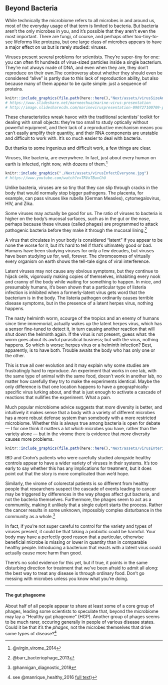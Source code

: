 ## Beyond Bacteria 


While technically the microbiome refers to all microbes in and around us, most of the everyday usage of that term is limited to bacteria. But bacteria aren’t the only microbes in you, and it’s possible that they aren’t even the most important. There are fungi, of course, and perhaps other too-tiny-to-see lifeforms like protozoa, but one large class of microbes appears to have a major effect on us but is rarely studied: viruses.

Viruses present several problems for scientists. They’re super-tiny for one: you can often fit hundreds of virus-sized particles inside a single bacterium. They’re not always made of DNA, and even when they are, they don’t reproduce on their own.The controversy about whether they should even be considered “alive” is partly due to this lack of reproduction ability, but also because many of them appear to be quite simple: just a sequence of proteins. 


```r

knitr::include_graphics(file.path(here::here(),"Next/assets/virusSizeAndStructure.jpg"))
# https://www.slideshare.net/marneechua/marine-virus-presentation
# http://image.slidesharecdn.com/marineviruspresentation-090727100709-phpapp02/95/marine-virus-presentation-3-728.jpg?cb=1248689251
```

These characteristics wreak havoc with the traditional scientists’ toolkit for dealing with small objects: they’re too small to study optically without powerful equipment, and their lack of a reproductive mechanism means you can’t easily amplify their quantity, and their RNA components are unstable and difficult to work with. It’s so much easier to deal with bacteria.

But thanks to some ingenious and difficult work, a few things are clear.

Viruses, like bacteria, are everywhere. In fact, just about every human on earth is infected, right now, with dozens of them.^[@virgin_virome_2014]


```r
knitr::include_graphics("./Next/assets/virusInfectEveryone.jpg")
# https://www.youtube.com/watch?v=TRVxTBuvChU
```

Unlike bacteria, viruses are so tiny that they can slip through cracks in the body that would normally stop bigger pathogens. The placenta, for example, can pass viruses like rubella (German Measles), cytomegalovirus, HIV, and Zika. 

Some viruses may actually be good for us. The ratio of viruses to bacteria is higher on the body's mucosal surfaces, such as in the gut or the nose, perhaps because these viruses (called phages) are programmed to attack pathogenic bacteria before they make it through the mucosal lining.^[@barr_bacteriophage_2013]

A virus that circulates in your body is considered "latent" if you appear to be none the worse for it, but it’s hard to tell if that’s ultimately good or bad. Humans have been studying viruses for only a few decades, but viruses have been studying *us* for, well, forever. The chromosomes of virtually every organism on earth shows the tell-tale signs of viral interference.

Latent viruses may not cause any obvious symptoms, but they continue to hijack cells, vigorously making copies of themselves, inhabiting every nook and cranny of the body while waiting for something to happen. In mice, and presumably humans, it’s been shown that a particular type of listeria infection is inhibited when a formerly-latent virus gets word that the bacterium is in the body. The listeria pathogen ordinarily causes terrible disease symptoms, but in the presence of a latent herpes virus, nothing happens.

The nasty helminth worm, scourge of the tropics and an enemy of humans since time immemorial, actually wakes up the latent herpes virus, which has a sensor fine-tuned to detect it, in turn causing another reaction that will shut down the helminth again. If the virus is not present, guess what: the worm goes about its awful parasitical business; but with the virus, nothing happens. So which is worse: herpes virus or a helminth infection? Best, apparently, is to have both. Trouble awaits the body who has only one or the other.

This is true all over evolution and it may explain why some studies are frustratingly hard to reproduce. An experiment that works in one lab, with the same type of animal with the same food, doesn’t work in another lab, no matter how carefully they try to make the experiments identical. Maybe the only difference is that one location happens to have a geographically-specific virus lurking about, and that is just enough to activate a cascade of reactions that nullifies the experiment. What a pain.

Much popular microbiome advice suggests that *more* diversity is better, and intuitively it makes sense that a body with a variety of different microbes has a more robust defense system than somebody with a more restricted microbiome. Whether this is always true among bacteria is open for debate — I for one think it matters a lot *which* microbes you have, rather than the variety alone — but in the virome there is evidence that *more* diversity causes more problems.


```r
knitr::include_graphics(file.path(here::here(),"Next/assets/virusEnteric.jpg"))
```

IBD and Crohn’s patients who were carefully studied alongside healthy controls appear to have a wider variety of viruses in their systems. It’s too early to say whether this has any implications for treatment, but it does point out that the story is more complicated than we’d hope.

Similarly, the virome of colorectal patients is so different from healthy people that researchers suspect the cascade of events leading to cancer may be triggered by differences in the way phages affect gut bacteria, and not the bacteria themselves. Furthermore, the phages seem to act as a commumity, making it unlikely that a single culprit starts the process. Rather the cancer results in some unknown, impossibly complex disturbance in the community as a whole.^[@hannigan_diagnostic_2018]

In fact, if you’re not super careful to control for the variety and types of viruses present, it could be that taking a probiotic could be harmful. Your body may have a perfectly good reason that a particular, otherwise beneficial microbe is missing or lower in quantity than in comparable healthy people. Introducing a bacterium that reacts with a latent virus could actually cause more harm than good.

There’s no solid evidence for this yet, but if true, it points in the same disturbing direction for treatment that we’ve been afraid to admit all along: the best way to treat any disease is through ordinary food. Don’t go messing with microbes unless you know what you’re doing.

---

#### The gut phageome

About half of all people appear to share at least some of a core group of phages, leading some scientists to speculate that, beyond the microbiome may lay a "Healthy gut phageome" (HGP). Another group of phages seems to be much rarer, occuring generally in people of various disease states. Could it be that it's the *phages*, not the microbes themselves that drive some types of disease?^[see @manrique_healthy_2016 [full text](http://www.pnas.org/content/113/37/10400.abstract ))]




